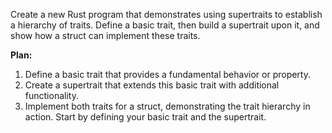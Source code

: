 Create a new Rust program that demonstrates using supertraits to establish a hierarchy of traits. Define a basic trait, then build a supertrait upon it, and show how a struct can implement these traits.



**Plan:**
1. Define a basic trait that provides a fundamental behavior or property.
2. Create a supertrait that extends this basic trait with additional functionality.
3. Implement both traits for a struct, demonstrating the trait hierarchy in action. Start by defining your basic trait and the supertrait.